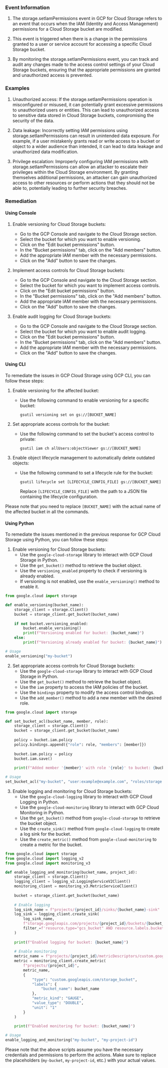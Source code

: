 
### Event Information

1. The storage.setIamPermissions event in GCP for Cloud Storage refers to an event that occurs when the IAM (Identity and Access Management) permissions for a Cloud Storage bucket are modified.

2. This event is triggered when there is a change in the permissions granted to a user or service account for accessing a specific Cloud Storage bucket.

3. By monitoring the storage.setIamPermissions event, you can track and audit any changes made to the access control settings of your Cloud Storage buckets, ensuring that the appropriate permissions are granted and unauthorized access is prevented.


### Examples

1. Unauthorized access: If the storage.setIamPermissions operation is misconfigured or misused, it can potentially grant excessive permissions to unauthorized users or entities. This can lead to unauthorized access to sensitive data stored in Cloud Storage buckets, compromising the security of the data.

2. Data leakage: Incorrectly setting IAM permissions using storage.setIamPermissions can result in unintended data exposure. For example, if a user mistakenly grants read or write access to a bucket or object to a wider audience than intended, it can lead to data leakage and unauthorized data modification.

3. Privilege escalation: Improperly configuring IAM permissions with storage.setIamPermissions can allow an attacker to escalate their privileges within the Cloud Storage environment. By granting themselves additional permissions, an attacker can gain unauthorized access to other resources or perform actions that they should not be able to, potentially leading to further security breaches.

### Remediation

#### Using Console

1. Enable versioning for Cloud Storage buckets:
   - Go to the GCP Console and navigate to the Cloud Storage section.
   - Select the bucket for which you want to enable versioning.
   - Click on the "Edit bucket permissions" button.
   - In the "Bucket permissions" tab, click on the "Add members" button.
   - Add the appropriate IAM member with the necessary permissions.
   - Click on the "Add" button to save the changes.

2. Implement access controls for Cloud Storage buckets:
   - Go to the GCP Console and navigate to the Cloud Storage section.
   - Select the bucket for which you want to implement access controls.
   - Click on the "Edit bucket permissions" button.
   - In the "Bucket permissions" tab, click on the "Add members" button.
   - Add the appropriate IAM member with the necessary permissions.
   - Click on the "Add" button to save the changes.

3. Enable audit logging for Cloud Storage buckets:
   - Go to the GCP Console and navigate to the Cloud Storage section.
   - Select the bucket for which you want to enable audit logging.
   - Click on the "Edit bucket permissions" button.
   - In the "Bucket permissions" tab, click on the "Add members" button.
   - Add the appropriate IAM member with the necessary permissions.
   - Click on the "Add" button to save the changes.

#### Using CLI

To remediate the issues in GCP Cloud Storage using GCP CLI, you can follow these steps:

1. Enable versioning for the affected bucket:
   - Use the following command to enable versioning for a specific bucket:
     ```
     gsutil versioning set on gs://[BUCKET_NAME]
     ```

2. Set appropriate access controls for the bucket:
   - Use the following command to set the bucket's access control to private:
     ```
     gsutil iam ch allUsers:objectViewer gs://[BUCKET_NAME]
     ```

3. Enable object lifecycle management to automatically delete outdated objects:
   - Use the following command to set a lifecycle rule for the bucket:
     ```
     gsutil lifecycle set [LIFECYCLE_CONFIG_FILE] gs://[BUCKET_NAME]
     ```
     Replace `[LIFECYCLE_CONFIG_FILE]` with the path to a JSON file containing the lifecycle configuration.

Please note that you need to replace `[BUCKET_NAME]` with the actual name of the affected bucket in all the commands.

#### Using Python

To remediate the issues mentioned in the previous response for GCP Cloud Storage using Python, you can follow these steps:

1. Enable versioning for Cloud Storage buckets:
   - Use the `google-cloud-storage` library to interact with GCP Cloud Storage in Python.
   - Use the `get_bucket()` method to retrieve the bucket object.
   - Use the `versioning_enabled` property to check if versioning is already enabled.
   - If versioning is not enabled, use the `enable_versioning()` method to enable it.

```python
from google.cloud import storage

def enable_versioning(bucket_name):
    storage_client = storage.Client()
    bucket = storage_client.get_bucket(bucket_name)
    
    if not bucket.versioning_enabled:
        bucket.enable_versioning()
        print(f"Versioning enabled for bucket: {bucket_name}")
    else:
        print(f"Versioning already enabled for bucket: {bucket_name}")

# Usage
enable_versioning("my-bucket")
```

2. Set appropriate access controls for Cloud Storage buckets:
   - Use the `google-cloud-storage` library to interact with GCP Cloud Storage in Python.
   - Use the `get_bucket()` method to retrieve the bucket object.
   - Use the `iam` property to access the IAM policies of the bucket.
   - Use the `bindings` property to modify the access control bindings.
   - Use the `add_member()` method to add a new member with the desired role.

```python
from google.cloud import storage

def set_bucket_acl(bucket_name, member, role):
    storage_client = storage.Client()
    bucket = storage_client.get_bucket(bucket_name)
    
    policy = bucket.iam.policy
    policy.bindings.append({"role": role, "members": [member]})
    
    bucket.iam.policy = policy
    bucket.iam.save()
    
    print(f"Added member '{member}' with role '{role}' to bucket: {bucket_name}")

# Usage
set_bucket_acl("my-bucket", "user:example@example.com", "roles/storage.objectViewer")
```

3. Enable logging and monitoring for Cloud Storage buckets:
   - Use the `google-cloud-logging` library to interact with GCP Cloud Logging in Python.
   - Use the `google-cloud-monitoring` library to interact with GCP Cloud Monitoring in Python.
   - Use the `get_bucket()` method from `google-cloud-storage` to retrieve the bucket object.
   - Use the `create_sink()` method from `google-cloud-logging` to create a log sink for the bucket.
   - Use the `create_metric()` method from `google-cloud-monitoring` to create a metric for the bucket.

```python
from google.cloud import storage
from google.cloud import logging_v2
from google.cloud import monitoring_v3

def enable_logging_and_monitoring(bucket_name, project_id):
    storage_client = storage.Client()
    logging_client = logging_v2.LoggingServiceV2Client()
    monitoring_client = monitoring_v3.MetricServiceClient()
    
    bucket = storage_client.get_bucket(bucket_name)
    
    # Enable logging
    log_sink_name = f"projects/{project_id}/sinks/{bucket_name}-sink"
    log_sink = logging_client.create_sink(
        log_sink_name,
        f"storage.googleapis.com/projects/{project_id}/buckets/{bucket_name}",
        filter_=f'resource.type="gcs_bucket" AND resource.labels.bucket_name="{bucket_name}"'
    )
    
    print(f"Enabled logging for bucket: {bucket_name}")
    
    # Enable monitoring
    metric_name = f"projects/{project_id}/metricDescriptors/custom.googleapis.com/{bucket_name}-metric"
    metric = monitoring_client.create_metric(
        f"projects/{project_id}",
        metric_name,
        {
            "type": "custom.googleapis.com/storage_bucket",
            "labels": {
                "bucket_name": bucket_name
            },
            "metric_kind": "GAUGE",
            "value_type": "DOUBLE",
            "unit": "1"
        }
    )
    
    print(f"Enabled monitoring for bucket: {bucket_name}")

# Usage
enable_logging_and_monitoring("my-bucket", "my-project-id")
```

Please note that the above scripts assume you have the necessary credentials and permissions to perform the actions. Make sure to replace the placeholders (`my-bucket`, `my-project-id`, etc.) with your actual values.

